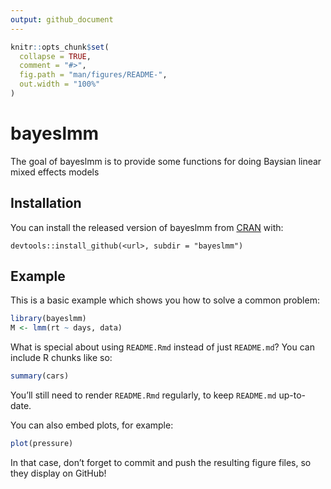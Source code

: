 ```yaml
---
output: github_document
---
```


<!-- README.md is generated from README.Rmd. Please edit that file -->

```r
knitr::opts_chunk$set(
  collapse = TRUE,
  comment = "#>",
  fig.path = "man/figures/README-",
  out.width = "100%"
)
```

# bayeslmm



<!-- badges: start -->
<!-- badges: end -->

The goal of bayeslmm is to provide some functions for doing Baysian linear mixed effects models

## Installation

You can install the released version of bayeslmm from [CRAN](https://CRAN.R-project.org) with:

```
devtools::install_github(<url>, subdir = "bayeslmm")
```

## Example

This is a basic example which shows you how to solve a common problem:

```r
library(bayeslmm)
M <- lmm(rt ~ days, data)
```

What is special about using `README.Rmd` instead of just `README.md`? You can include R chunks like so:

```r
summary(cars)
```

You'll still need to render `README.Rmd` regularly, to keep `README.md` up-to-date.

You can also embed plots, for example:

```r
plot(pressure)
```

In that case, don't forget to commit and push the resulting figure files, so they display on GitHub!

